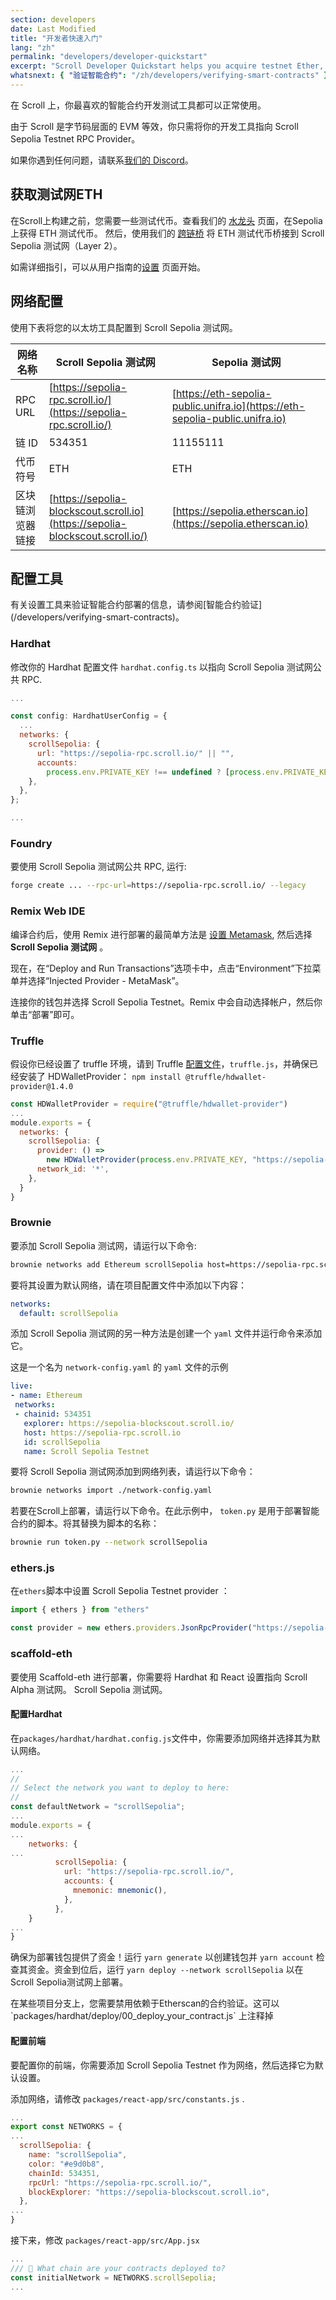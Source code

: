 ```yaml
---
section: developers
date: Last Modified
title: "开发者快速入门"
lang: "zh"
permalink: "developers/developer-quickstart"
excerpt: "Scroll Developer Quickstart helps you acquire testnet Ether, configure your network, and access all of your favorite tooling"
whatsnext: { "验证智能合约": "/zh/developers/verifying-smart-contracts" }
---
```



在 Scroll 上，你最喜欢的智能合约开发测试工具都可以正常使用。

由于 Scroll 是字节码层面的 EVM 等效，你只需将你的开发工具指向 Scroll Sepolia Testnet RPC Provider。

如果你遇到任何问题，请联系[我们的 Discord](https://discord.gg/scroll)。

## 获取测试网ETH

在Scroll上构建之前，您需要一些测试代币。查看我们的 [水龙头](/user-guide/faucet) 页面，在Sepolia上获得 ETH 测试代币。 然后，使用我们的 [跨链桥](/user-guide/bridge) 将 ETH 测试代币桥接到 Scroll Sepolia  测试网（Layer 2）。

如需详细指引，可以从用​​户指南的[设置](/user-guide/setup) 页面开始。

## 网络配置

使用下表将您的以太坊工具配置到 Scroll Sepolia 测试网。

| 网络名称       | Scroll Sepolia 测试网                                                       | Sepolia 测试网                                                             |
| ------------------ | ----------------------------------------------------------------------------- | ---------------------------------------------------------------------------- |
| RPC URL            | [https://sepolia-rpc.scroll.io/](https://sepolia-rpc.scroll.io/)              | [https://eth-sepolia-public.unifra.io](https://eth-sepolia-public.unifra.io) |
| 链 ID           | 534351                                                                        | 11155111                                                                     |
| 代币符号    | ETH                                                                           | ETH                                                                          |
| 区块链浏览器链接 | [https://sepolia-blockscout.scroll.io](https://sepolia-blockscout.scroll.io/) | [https://sepolia.etherscan.io](https://sepolia.etherscan.io)                 |

## 配置工具

<Aside type="tip" title="">
  有关设置工具来验证智能合约部署的信息，请参阅[智能合约验证](/developers/verifying-smart-contracts)。
</Aside>

### Hardhat

修改你的 Hardhat 配置文件 `hardhat.config.ts` 以指向 Scroll Sepolia 测试网公共 RPC.

```jsx
...

const config: HardhatUserConfig = {
  ...
  networks: {
    scrollSepolia: {
      url: "https://sepolia-rpc.scroll.io/" || "",
      accounts:
        process.env.PRIVATE_KEY !== undefined ? [process.env.PRIVATE_KEY] : [],
    },
  },
};

...
```

### Foundry

要使用 Scroll Sepolia 测试网公共 RPC, 运行:

```bash
forge create ... --rpc-url=https://sepolia-rpc.scroll.io/ --legacy
```

### Remix Web IDE

编译合约后，使用 Remix 进行部署的最简单方法是 [设置 Metamask](/user-guide/setup#metamask), 然后选择 **Scroll Sepolia 测试网** 。

<ClickToZoom src={networkSelection} />

现在，在“Deploy and Run Transactions”选项卡中，点击“Environment”下拉菜单并选择“Injected Provider - MetaMask”。

<ClickToZoom src={injectedProviderMM} />

连接你的钱包并选择  Scroll Sepolia Testnet。Remix 中会自动选择帐户，然后你单击“部署”即可。

### Truffle

假设你已经设置了 truffle 环境，请到  Truffle [配置文件](https://trufflesuite.com/docs/truffle/reference/configuration/)，`truffle.js`，并确保已经安装了 HDWalletProvider： `npm install @truffle/hdwallet-provider@1.4.0`

```js
const HDWalletProvider = require("@truffle/hdwallet-provider")
...
module.exports = {
  networks: {
    scrollSepolia: {
      provider: () =>
        new HDWalletProvider(process.env.PRIVATE_KEY, "https://sepolia-rpc.scroll.io/"),
      network_id: '*',
    },
  }
}
```

### Brownie

要添加 Scroll Sepolia 测试网，请运行以下命令:

```bash
brownie networks add Ethereum scrollSepolia host=https://sepolia-rpc.scroll.io/ chainid=534351
```

要将其设置为默认网络，请在项目配置文件中添加以下内容：

```yaml
networks:
  default: scrollSepolia
```

添加 Scroll Sepolia 测试网的另一种方法是创建一个 `yaml` 文件并运行命令来添加它。

这是一个名为 `network-config.yaml` 的 `yaml` 文件的示例

```yaml
live:
- name: Ethereum
 networks:
 - chainid: 534351
   explorer: https://sepolia-blockscout.scroll.io/
   host: https://sepolia-rpc.scroll.io
   id: scrollSepolia
   name: Scroll Sepolia Testnet
```

要将 Scroll Sepolia 测试网添加到网络列表，请运行以下命令：

```bash
brownie networks import ./network-config.yaml
```

若要在Scroll上部署，请运行以下命令。在此示例中， `token.py` 是用于部署智能合约的脚本。将其替换为脚本的名称：

```bash
brownie run token.py --network scrollSepolia
```

### ethers.js

在`ethers`脚本中设置 Scroll Sepolia Testnet provider ：

```jsx
import { ethers } from "ethers"

const provider = new ethers.providers.JsonRpcProvider("https://sepolia-rpc.scroll.io/")
```

### scaffold-eth

要使用 Scaffold-eth 进行部署，你需要将 Hardhat 和 React 设置指向 Scroll Alpha 测试网。 Scroll Sepolia 测试网。

#### 配置Hardhat

在`packages/hardhat/hardhat.config.js`文件中，你需要添加网络并选择其为默认网络。

```jsx
...
//
// Select the network you want to deploy to here:
//
const defaultNetwork = "scrollSepolia";
...
module.exports = {
...
	networks: {
...
          scrollSepolia: {
            url: "https://sepolia-rpc.scroll.io/",
            accounts: {
              mnemonic: mnemonic(),
            },
          },
	}
...
}
```

确保为部署钱包提供了资金！运行 `yarn generate` 以创建钱包并 `yarn account` 检查其资金。资金到位后，运行 `yarn deploy --network scrollSepolia` 以在Scroll Sepolia测试网上部署。

<Aside type="danger" title="警告">
  在某些项目分支上，您需要禁用依赖于Etherscan的合约验证。这可以 `packages/hardhat/deploy/00_deploy_your_contract.js` 上注释掉 
</Aside>

#### 配置前端

要配置你的前端，你需要添加 Scroll Sepolia Testnet 作为网络，然后选择它为默认设置。

添加网络，请修改 `packages/react-app/src/constants.js` .

```jsx
...
export const NETWORKS = {
...
  scrollSepolia: {
    name: "scrollSepolia",
    color: "#e9d0b8",
    chainId: 534351,
    rpcUrl: "https://sepolia-rpc.scroll.io/",
    blockExplorer: "https://sepolia-blockscout.scroll.io",
  },
...
}
```

接下来，修改 `packages/react-app/src/App.jsx`

```jsx
...
/// 📡 What chain are your contracts deployed to?
const initialNetwork = NETWORKS.scrollSepolia;
...
```
